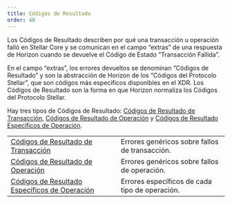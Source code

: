 ```yaml
---
title: Códigos de Resultado
order: 40
---
```



Los Códigos de Resultado describen por qué una transacción u operación falló en Stellar Core y se comunican en el campo “extras” de una respuesta de Horizon cuando se devuelve el Código de Estado “Transacción Fallida”.

En el campo “extras”, los errores devueltos se denominan “Códigos de Resultado” y son la abstracción de Horizon de los “Códigos del Protocolo Stellar”, que son códigos más específicos disponibles en el XDR. Los Códigos de Resultado son la forma en que Horizon normaliza los Códigos del Protocolo Stellar.

Hay tres tipos de Códigos de Resultado: [Códigos de Resultado de Transacción](./transactions.mdx), [Códigos de Resultado de Operación](./operations.mdx) y [Códigos de Resultado Específicos de Operación](./operation-specific/README.mdx).

<MethodTable title="Tipos de Códigos de Resultado">

|                                                                                  |                                                |
| -------------------------------------------------------------------------------- | ---------------------------------------------- |
| [Códigos de Resultado de Transacción](./transactions.mdx)                        | Errores genéricos sobre fallos de transacción. |
| [Códigos de Resultado de Operación](./operations.mdx)                            | Errores genéricos sobre fallos de operación.   |
| [Códigos de Resultado Específicos de Operación](./operation-specific/README.mdx) | Errores específicos de cada tipo de operación. |

</MethodTable>
